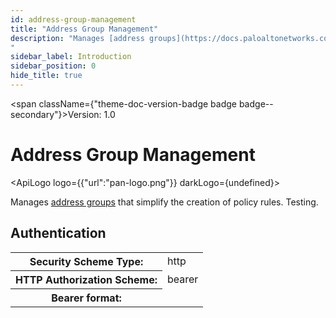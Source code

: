 ```yaml
---
id: address-group-management
title: "Address Group Management"
description: "Manages [address groups](https://docs.paloaltonetworks.com/network-security/security-policy/objects/address-groups) that simplify the creation of policy rules. Testing.
"
sidebar_label: Introduction
sidebar_position: 0
hide_title: true
---
```



<span className={"theme-doc-version-badge badge badge--secondary"}>Version: 1.0</span>

# Address Group Management

<ApiLogo logo={{"url":"pan-logo.png"}} darkLogo={undefined}></ApiLogo>

Manages [address groups](https://docs.paloaltonetworks.com/network-security/security-policy/objects/address-groups) that simplify the creation of policy rules. Testing.


<div style={{"marginBottom":"2rem"}}><h2 id={"authentication"} style={{"marginBottom":"1rem"}}>Authentication</h2><Tabs><TabItem label={"Bearer"} value={"Bearer"}><div><table><tbody><tr><th>Security Scheme Type:</th><td>http</td></tr><tr><th>HTTP Authorization Scheme:</th><td>bearer</td></tr><tr><th>Bearer format:</th><td></td></tr></tbody></table></div></TabItem></Tabs></div>
      